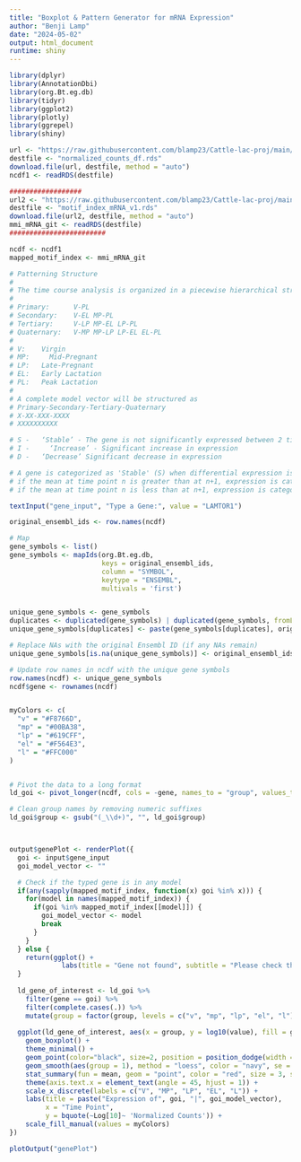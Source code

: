 ```yaml
---
title: "Boxplot & Pattern Generator for mRNA Expression"
author: "Benji Lamp"
date: "2024-05-02"
output: html_document
runtime: shiny
---
```


```r
library(dplyr)
library(AnnotationDbi)
library(org.Bt.eg.db)
library(tidyr)
library(ggplot2)
library(plotly)
library(ggrepel)
library(shiny) 
```

```r
url <- "https://raw.githubusercontent.com/blamp23/Cattle-lac-proj/main/normalized_counts_df.rds"
destfile <- "normalized_counts_df.rds"
download.file(url, destfile, method = "auto")
ncdf1 <- readRDS(destfile)

##################
url2 <- "https://raw.githubusercontent.com/blamp23/Cattle-lac-proj/main/motif_index_mRNA_v1.rds"
destfile <- "motif_index_mRNA_v1.rds"
download.file(url2, destfile, method = "auto")
mmi_mRNA_git <- readRDS(destfile)
########################

ncdf <- ncdf1
mapped_motif_index <- mmi_mRNA_git
```

```r
# Patterning Structure
# 
# The time course analysis is organized in a piecewise hierarchical structure with 4 tiers. 
# 
# Primary:		V-PL
# Secondary:	V-EL MP-PL
# Tertiary:		V-LP MP-EL LP-PL
# Quaternary:	V-MP MP-LP LP-EL EL-PL
# 
# V:  	Virgin
# MP:	  Mid-Pregnant 
# LP: 	Late-Pregnant
# EL: 	Early Lactation
# PL: 	Peak Lactation
# 
# A complete model vector will be structured as 
# Primary-Secondary-Tertiary-Quaternary
# X-XX-XXX-XXXX
# XXXXXXXXXX

# S - 	‘Stable’ - The gene is not significantly expressed between 2 timepoints
# I -	  ‘Increase’ - Significant increase in expression
# D - 	‘Decrease’ Significant decrease in expression

# A gene is categorized as 'Stable' (S) when differential expression is not significant (padj > 0.05). For significant differential expression, the mean of normalized counts is assessed:
# if the mean at time point n is greater than at n+1, expression is categorized as 'Decreases' (D); 
# if the mean at time point n is less than at n+1, expression is categorized as 'Increases' (I).
```

```r
textInput("gene_input", "Type a Gene:", value = "LAMTOR1")
```

```r



original_ensembl_ids <- row.names(ncdf)

# Map
gene_symbols <- list()
gene_symbols <- mapIds(org.Bt.eg.db,
                       keys = original_ensembl_ids,
                       column = "SYMBOL",
                       keytype = "ENSEMBL",
                       multivals = 'first')


unique_gene_symbols <- gene_symbols
duplicates <- duplicated(gene_symbols) | duplicated(gene_symbols, fromLast = TRUE)
unique_gene_symbols[duplicates] <- paste(gene_symbols[duplicates], original_ensembl_ids[duplicates], sep = "_")

# Replace NAs with the original Ensembl ID (if any NAs remain)
unique_gene_symbols[is.na(unique_gene_symbols)] <- original_ensembl_ids[is.na(unique_gene_symbols)]

# Update row names in ncdf with the unique gene symbols
row.names(ncdf) <- unique_gene_symbols
ncdf$gene <- rownames(ncdf)


myColors <- c(
  "v" = "#F8766D",
  "mp" = "#00BA38",
  "lp" = "#619CFF",
  "el" = "#F564E3", 
  "l" = "#FFC000" 
)


# Pivot the data to a long format
ld_goi <- pivot_longer(ncdf, cols = -gene, names_to = "group", values_to = "value")

# Clean group names by removing numeric suffixes
ld_goi$group <- gsub("(_\\d+)", "", ld_goi$group)



output$genePlot <- renderPlot({
  goi <- input$gene_input
  goi_model_vector <- ""

  # Check if the typed gene is in any model
  if(any(sapply(mapped_motif_index, function(x) goi %in% x))) {
    for(model in names(mapped_motif_index)) {
      if(goi %in% mapped_motif_index[[model]]) {
        goi_model_vector <- model
        break
      }
    }
  } else {
    return(ggplot() + 
             labs(title = "Gene not found", subtitle = "Please check the gene name and try again."))
  }
  
  ld_gene_of_interest <- ld_goi %>% 
    filter(gene == goi) %>%
    filter(complete.cases(.)) %>%
    mutate(group = factor(group, levels = c("v", "mp", "lp", "el", "l")))
  
  ggplot(ld_gene_of_interest, aes(x = group, y = log10(value), fill = group)) +
    geom_boxplot() +
    theme_minimal() +
    geom_point(color="black", size=2, position = position_dodge(width = 0.75)) +
    geom_smooth(aes(group = 1), method = "loess", color = "navy", se = FALSE, size = 2.25) +
    stat_summary(fun = mean, geom = "point", color = "red", size = 3, shape = 18) +
    theme(axis.text.x = element_text(angle = 45, hjust = 1)) +
    scale_x_discrete(labels = c("V", "MP", "LP", "EL", "L")) +
    labs(title = paste("Expression of", goi, "|", goi_model_vector),
         x = "Time Point",
         y = bquote(~Log[10]~ 'Normalized Counts')) +
    scale_fill_manual(values = myColors)
})
```

```r
plotOutput("genePlot")
```
